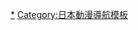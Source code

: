 {{Navbox
|name = 勇者系列
|title = [[勇者系列 (動畫)|勇者系列]]
|titlestyle = background:#ff8d2
|group1 = 動畫作品
|list1  = [[勇者凯撒]] - [[太陽勇者]] - [[勇者傳說]] - [[勇者特急隊]] - [[勇者警察]] - [[黃金勇者]] - [[勇者指令]] - [[勇者王]]
|group2 = 遊戲作品
|list2  = {{lj|BRAVE SAGA|新世代ロボット戦記ブレイブサーガ}}（{{lj|勇者聖戰|勇者聖戦バーンガーン}}） - {{lj|BRAVE SAGA 2|ブレイブサーガ2}} - {{lj|BRAVE SAGA 新章|ブレイブサーガ 新章 アスタリア}} - {{lj|新世紀勇者大戰|新世紀勇者大戦}}（{{lj|量子跳躍|量子跳躍レイゼルバー}}）
}}
<noinclude>
{{DEFAULTSORT:Yūsha shirīzu}}
[[Category:勇者系列|*]]
[[Category:日本動漫導航模板]]

</noinclude>